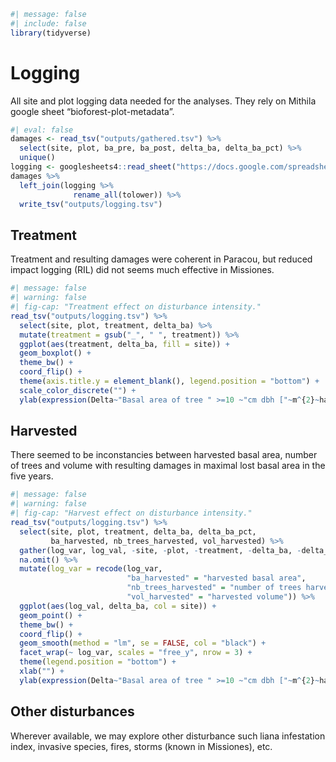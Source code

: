 ```r
#| message: false
#| include: false
library(tidyverse)
```

# Logging {.unnumbered}

All site and plot logging data needed for the analyses. They rely on Mithila google sheet "bioforest-plot-metadata".

```r
#| eval: false
damages <- read_tsv("outputs/gathered.tsv") %>% 
  select(site, plot, ba_pre, ba_post, delta_ba, delta_ba_pct) %>% 
  unique()
logging <- googlesheets4::read_sheet("https://docs.google.com/spreadsheets/d/1fq2owxMBLBwwibcdw2uQQFxnIhsMbaH4Qcj_xUwVvSQ/edit?gid=0#gid=0")
damages %>% 
  left_join(logging %>% 
              rename_all(tolower)) %>% 
  write_tsv("outputs/logging.tsv")
```

## Treatment

Treatment and resulting damages were coherent in Paracou, but reduced impact logging (RIL) did not seems much effective in Missiones.

```r
#| message: false
#| warning: false
#| fig-cap: "Treatment effect on disturbance intensity."
read_tsv("outputs/logging.tsv") %>% 
  select(site, plot, treatment, delta_ba) %>% 
  mutate(treatment = gsub("_", " ", treatment)) %>% 
  ggplot(aes(treatment, delta_ba, fill = site)) +
  geom_boxplot() +
  theme_bw() +
  coord_flip() +
  theme(axis.title.y = element_blank(), legend.position = "bottom") +
  scale_color_discrete("") +
  ylab(expression(Delta~"Basal area of tree " >=10 ~"cm dbh ["~m^{2}~ha^{-~1}~"]"))
```

## Harvested

There seemed to be inconstancies between harvested basal area, number of trees and volume with resulting damages in maximal lost basal area in the five years.

```r
#| message: false
#| warning: false
#| fig-cap: "Harvest effect on disturbance intensity."
read_tsv("outputs/logging.tsv") %>% 
  select(site, plot, treatment, delta_ba, delta_ba_pct, 
         ba_harvested, nb_trees_harvested, vol_harvested) %>% 
  gather(log_var, log_val, -site, -plot, -treatment, -delta_ba, -delta_ba_pct) %>% 
  na.omit() %>% 
  mutate(log_var = recode(log_var, 
                          "ba_harvested" = "harvested basal area",
                          "nb_trees_harvested" = "number of trees harvested",
                          "vol_harvested" = "harvested volume")) %>% 
  ggplot(aes(log_val, delta_ba, col = site)) +
  geom_point() +
  theme_bw() +
  coord_flip() + 
  geom_smooth(method = "lm", se = FALSE, col = "black") +
  facet_wrap(~ log_var, scales = "free_y", nrow = 3) +
  theme(legend.position = "bottom") + 
  xlab("") +
  ylab(expression(Delta~"Basal area of tree " >=10 ~"cm dbh ["~m^{2}~ha^{-~1}~"]"))
```

## Other disturbances

Wherever available, we may explore other disturbance such liana infestation index, invasive species, fires, storms (known in Missiones), etc. 
